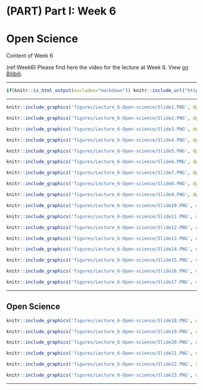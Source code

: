 \mainmatter

# (PART) Part I: Week 6 {-}

# Open Science {#Week6}

Content of Week 6


(ref:Week6) Please find here the video for the lecture at Week 6. View [on Bilibili](https://www.bilibili.com/video/BV12Q4y1V7eV/).

***

```{r Week6, echo=FALSE, fig.cap="(ref:Week6)"}
if(knitr::is_html_output(excludes="markdown")) knitr::include_url("https://www.bilibili.com/video/BV12Q4y1V7eV/")
```

***

```{r fig.align='centre', out.width = '80%', echo=FALSE, include=identical(knitr:::pandoc_to(), 'html'), fig.link='http://www.ynu.edu.cn/'}
knitr::include_graphics('figures/Lecture_6-Open-science/Slide1.PNG', dpi = NA)
```


```{r fig.align='centre', out.width = '80%', echo=FALSE, include=identical(knitr:::pandoc_to(), 'html'), fig.link='http://www.ynu.edu.cn/'}
knitr::include_graphics('figures/Lecture_6-Open-science/Slide2.PNG', dpi = NA)
```



```{r fig.align='centre', out.width = '80%', echo=FALSE, include=identical(knitr:::pandoc_to(), 'html'), fig.link='http://www.ynu.edu.cn/'}
knitr::include_graphics('figures/Lecture_6-Open-science/Slide3.PNG', dpi = NA)
```



```{r fig.align='centre', out.width = '80%', echo=FALSE, include=identical(knitr:::pandoc_to(), 'html'), fig.link='http://www.ynu.edu.cn/'}
knitr::include_graphics('figures/Lecture_6-Open-science/Slide4.PNG', dpi = NA)
```



```{r fig.align='centre', out.width = '80%', echo=FALSE, include=identical(knitr:::pandoc_to(), 'html'), fig.link='http://www.ynu.edu.cn/'}
knitr::include_graphics('figures/Lecture_6-Open-science/Slide5.PNG', dpi = NA)
```



```{r fig.align='centre', out.width = '80%', echo=FALSE, include=identical(knitr:::pandoc_to(), 'html'), fig.link='http://www.ynu.edu.cn/'}
knitr::include_graphics('figures/Lecture_6-Open-science/Slide6.PNG', dpi = NA)
```



```{r fig.align='centre', out.width = '80%', echo=FALSE, include=identical(knitr:::pandoc_to(), 'html'), fig.link='http://www.ynu.edu.cn/'}
knitr::include_graphics('figures/Lecture_6-Open-science/Slide7.PNG', dpi = NA)
```



```{r fig.align='centre', out.width = '80%', echo=FALSE, include=identical(knitr:::pandoc_to(), 'html'), fig.link='http://www.ynu.edu.cn/'}
knitr::include_graphics('figures/Lecture_6-Open-science/Slide8.PNG', dpi = NA)
```



```{r fig.align='centre', out.width = '80%', echo=FALSE, include=identical(knitr:::pandoc_to(), 'html'), fig.link='http://www.ynu.edu.cn/'}
knitr::include_graphics('figures/Lecture_6-Open-science/Slide9.PNG', dpi = NA)
```



```{r fig.align='centre', out.width = '80%', echo=FALSE, include=identical(knitr:::pandoc_to(), 'html'), fig.link='http://www.ynu.edu.cn/'}
knitr::include_graphics('figures/Lecture_6-Open-science/Slide10.PNG', dpi = NA)
```




```{r fig.align='centre', out.width = '80%', echo=FALSE, include=identical(knitr:::pandoc_to(), 'html'), fig.link='http://www.ynu.edu.cn/'}
knitr::include_graphics('figures/Lecture_6-Open-science/Slide11.PNG', dpi = NA)
```



```{r fig.align='centre', out.width = '80%', echo=FALSE, include=identical(knitr:::pandoc_to(), 'html'), fig.link='http://www.ynu.edu.cn/'}
knitr::include_graphics('figures/Lecture_6-Open-science/Slide12.PNG', dpi = NA)
```



```{r fig.align='centre', out.width = '80%', echo=FALSE, include=identical(knitr:::pandoc_to(), 'html'), fig.link='http://www.ynu.edu.cn/'}
knitr::include_graphics('figures/Lecture_6-Open-science/Slide13.PNG', dpi = NA)
```



```{r fig.align='centre', out.width = '80%', echo=FALSE, include=identical(knitr:::pandoc_to(), 'html'), fig.link='http://www.ynu.edu.cn/'}
knitr::include_graphics('figures/Lecture_6-Open-science/Slide14.PNG', dpi = NA)
```



```{r fig.align='centre', out.width = '80%', echo=FALSE, include=identical(knitr:::pandoc_to(), 'html'), fig.link='http://www.ynu.edu.cn/'}
knitr::include_graphics('figures/Lecture_6-Open-science/Slide15.PNG', dpi = NA)
```



```{r fig.align='centre', out.width = '80%', echo=FALSE, include=identical(knitr:::pandoc_to(), 'html'), fig.link='http://www.ynu.edu.cn/'}
knitr::include_graphics('figures/Lecture_6-Open-science/Slide16.PNG', dpi = NA)
```



```{r fig.align='centre', out.width = '80%', echo=FALSE, include=identical(knitr:::pandoc_to(), 'html'), fig.link='http://www.ynu.edu.cn/'}
knitr::include_graphics('figures/Lecture_6-Open-science/Slide17.PNG', dpi = NA)
```


***

## Open Science

```{r fig.align='centre', out.width = '80%', echo=FALSE, include=identical(knitr:::pandoc_to(), 'html'), fig.link='http://www.ynu.edu.cn/'}
knitr::include_graphics('figures/Lecture_6-Open-science/Slide18.PNG', dpi = NA)
```



```{r fig.align='centre', out.width = '80%', echo=FALSE, include=identical(knitr:::pandoc_to(), 'html'), fig.link='http://www.ynu.edu.cn/'}
knitr::include_graphics('figures/Lecture_6-Open-science/Slide19.PNG', dpi = NA)
```



```{r fig.align='centre', out.width = '80%', echo=FALSE, include=identical(knitr:::pandoc_to(), 'html'), fig.link='http://www.ynu.edu.cn/'}
knitr::include_graphics('figures/Lecture_6-Open-science/Slide20.PNG', dpi = NA)
```



```{r fig.align='centre', out.width = '80%', echo=FALSE, include=identical(knitr:::pandoc_to(), 'html'), fig.link='http://www.ynu.edu.cn/'}
knitr::include_graphics('figures/Lecture_6-Open-science/Slide21.PNG', dpi = NA)
```



```{r fig.align='centre', out.width = '80%', echo=FALSE, include=identical(knitr:::pandoc_to(), 'html'), fig.link='http://www.ynu.edu.cn/'}
knitr::include_graphics('figures/Lecture_6-Open-science/Slide22.PNG', dpi = NA)
```



```{r fig.align='centre', out.width = '80%', echo=FALSE, include=identical(knitr:::pandoc_to(), 'html'), fig.link='http://www.ynu.edu.cn/'}
knitr::include_graphics('figures/Lecture_6-Open-science/Slide23.PNG', dpi = NA)
```


***

